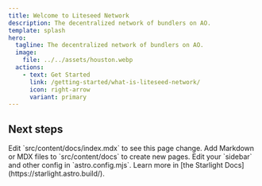 ```yaml
---
title: Welcome to Liteseed Network
description: The decentralized network of bundlers on AO.
template: splash
hero:
  tagline: The decentralized network of bundlers on AO.
  image:
    file: ../../assets/houston.webp
  actions:
    - text: Get Started 
      link: /getting-started/what-is-liteseed-network/
      icon: right-arrow
      variant: primary
---
```



## Next steps

<CardGrid stagger>
	<Card title="Update content" icon="pencil">
		Edit `src/content/docs/index.mdx` to see this page change.
	</Card>
	<Card title="Add new content" icon="add-document">
		Add Markdown or MDX files to `src/content/docs` to create new pages.
	</Card>
	<Card title="Configure your site" icon="setting">
		Edit your `sidebar` and other config in `astro.config.mjs`.
	</Card>
	<Card title="Read the docs" icon="open-book">
		Learn more in [the Starlight Docs](https://starlight.astro.build/).
	</Card>
</CardGrid>
